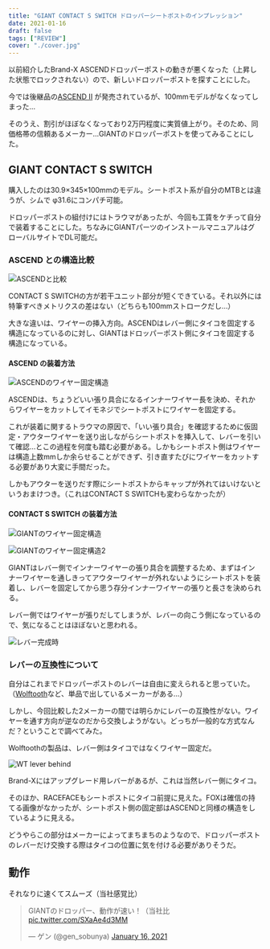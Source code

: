 ```yaml
---
title: "GIANT CONTACT S SWITCH ドロッパーシートポストのインプレッション"
date: 2021-01-16
draft: false
tags: ["REVIEW"]
cover: "./cover.jpg"
---
```


以前紹介したBrand-X ASCENDドロッパーポストの動きが悪くなった（上昇した状態でロックされない）ので、新しいドロッパーポストを探すことにした。

<LinkCard url="https://blog.gensobunya.net/post/2017/04/goodmtbgears/" />

今では後継品の[ASCEND II](https://www.wiggle.jp/brand-x-ascend-ii-%e3%83%89%e3%83%ad%e3%83%83%e3%83%91%e3%83%bc%e3%82%b7%e3%83%bc%e3%83%88%e3%83%9d%e3%82%b9%e3%83%88-1) が発売されているが、100mmモデルがなくなってしまった…

そのうえ、割引がほぼなくなっており2万円程度に実質値上がり。そのため、同価格帯の信頼あるメーカー…GIANTのドロッパーポストを使ってみることにした。

## GIANT CONTACT S SWITCH

<LinkCard url="https://www.giant.co.jp/giant21/acc_datail.php?p_id=A0002410" />

購入したのは30.9×345×100mmのモデル。シートポスト系が自分のMTBとは違うが、シムで φ31.6にコンパチ可能。

ドロッパーポストの組付けにはトラウマがあったが、今回も工賃をケチって自分で装着することにした。ちなみにGIANTパーツのインストールマニュアルはグローバルサイトでDL可能だ。

<LinkCard url="https://www.giant-bicycles.com/global/manuals" />

### ASCEND との構造比較

![ASCENDと比較](./compare.jpg)

CONTACT S SWITCHの方が若干ユニット部分が短くできている。それ以外には特筆すべきメトリクスの差はない（どちらも100mmストロークだし…）

大きな違いは、ワイヤーの挿入方向。ASCENDはレバー側にタイコを固定する構造になっているのに対し、GIANTはドロッパーポスト側にタイコを固定する構造になっている。

#### ASCEND の装着方法

![ASCENDのワイヤー固定構造](./brand-x.jpg)

ASCENDは、ちょうどいい張り具合になるインナーワイヤー長を決め、それからワイヤーをカットしてイモネジでシートポストにワイヤーを固定する。

これが装着に関するトラウマの原因で、「いい張り具合」を確認するために仮固定・アウターワイヤーを送り出しながらシートポストを挿入して、レバーを引いて確認…とこの過程を何度も踏む必要がある。しかもシートポスト側はワイヤーは構造上数mmしか余らせることができず、引き直すたびにワイヤーをカットする必要があり大変に手間だった。

しかもアウターを送りだす際にシートポストからキャップが外れてはいけないというおまけつき。（これはCONTACT S SWITCHも変わらなかったが）

#### CONTACT S SWITCH の装着方法

![GIANTのワイヤー固定構造](./switch_sys.jpg)

![GIANTのワイヤー固定構造2](./install.jpg)

GIANTはレバー側でインナーワイヤーの張り具合を調整するため、まずはインナーワイヤーを通しきってアウターワイヤーが外れないようにシートポストを装着し、レバーを固定してから思う存分インナーワイヤーの張りと長さを決められる。

レバー側ではワイヤーが張りだしてしまうが、レバーの向こう側になっているので、気になることはほぼないと思われる。

![レバー完成時](./lever.jpg)

### レバーの互換性について

自分はこれまでドロッパーポストのレバーは自由に変えられると思っていた。（[Wolftooth](https://www.wiggle.jp/wolf-tooth-110-bcd-%E3%83%81%E3%82%A7%E3%83%BC%E3%83%B3%E3%83%AA%E3%83%B3%E3%82%B0)など、単品で出しているメーカーがある…）

しかし、今回比較した2メーカーの間では明らかにレバーの互換性がない。ワイヤーを通す方向が逆なのだから交換しようがない。どっちが一般的な方式なんだ？ということで調べてみた。

Wolftoothの製品は、レバー側はタイコではなくワイヤー固定だ。

<LinkCard url="https://www.wiggle.jp/wolf-tooth-light-action-%E3%83%89%E3%83%AD%E3%83%83%E3%83%91%E3%83%BC%E3%83%AC%E3%83%90%E3%83%BC"
 />

![WT lever behind](./wt.png)

Brand-Xにはアップグレード用レバーがあるが、これは当然レバー側にタイコ。

<LinkCard url="https://www.wiggle.jp/brand-x-ascend-%e3%83%ac%e3%83%90%e3%83%bc%e3%82%ad%e3%83%83%e3%83%88"
 />

そのほか、RACEFACEもシートポストにタイコ前提に見えた。FOXは確信の持てる画像がなかったが、シートポスト側の固定部はASCENDと同様の構造をしているように見える。

どうやらこの部分はメーカーによってまちまちのようなので、ドロッパーポストのレバーだけ交換する際はタイコの位置に気を付ける必要がありそうだ。

## 動作

それなりに速くてスムーズ（当社感覚比）

<blockquote class="twitter-tweet" data-partner="tweetdeck"><p lang="ja" dir="ltr">GIANTのドロッパー、動作が速い！（当社比 <a href="https://t.co/SXaAe4d3MM">pic.twitter.com/SXaAe4d3MM</a></p>&mdash; ゲン (@gen_sobunya) <a href="https://twitter.com/gen_sobunya/status/1350366314703933442?ref_src=twsrc%5Etfw">January 16, 2021</a></blockquote>
